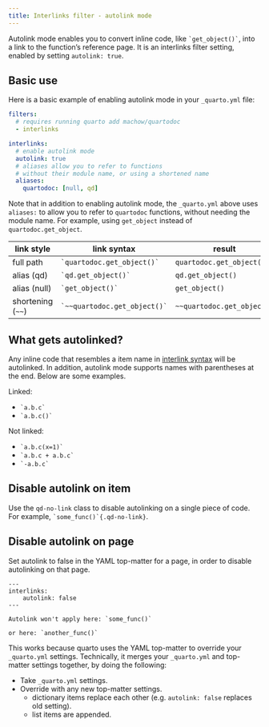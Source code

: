 ```yaml
---
title: Interlinks filter - autolink mode
---
```


Autolink mode enables you to convert inline code, like `` `get_object()` ``, into a link to the function's reference page. It is an interlinks filter setting, enabled by setting `autolink: true`.

## Basic use

Here is a basic example of enabling autolink mode in your `_quarto.yml` file:

```yaml
filters:
  # requires running quarto add machow/quartodoc
  - interlinks

interlinks:
  # enable autolink mode
  autolink: true
  # aliases allow you to refer to functions
  # without their module name, or using a shortened name
  aliases:
    quartodoc: [null, qd]
```

Note that in addition to enabling autolink mode, the `_quarto.yml` above uses `aliases:` to allow you to refer to `quartodoc` functions, without needing the module name. For example, using `get_object` instead of `quartodoc.get_object`.

| link style | link syntax | result |
| --- | --- | --- |
| full path | `` `quartodoc.get_object()` `` | `quartodoc.get_object()` |
| alias (qd) | `` `qd.get_object()` `` | `qd.get_object()` | 
| alias (null) | `` `get_object()` `` | `get_object()` |
| shortening (`~~`) | `` `~~quartodoc.get_object()` `` | `~~quartodoc.get_object()` |

## What gets autolinked?

Any inline code that resembles a item name in [interlink syntax](./interlinks.qmd#link-formats) will be autolinked.
In addition, autolink mode supports names with parentheses at the end.
Below are some examples.

Linked:

* `` `a.b.c` ``
* `` `a.b.c()` ``

Not linked:

* `` `a.b.c(x=1)` ``
* `` `a.b.c + a.b.c` ``
* `` `-a.b.c` ``

## Disable autolink on item

Use the `qd-no-link` class to disable autolinking on a single piece of code. For example, `` `some_func()`{.qd-no-link} ``.

## Disable autolink on page

Set autolink to false in the YAML top-matter for a page, in order to disable autolinking on that page.

```
---
interlinks:
    autolink: false
---

Autolink won't apply here: `some_func()`

or here: `another_func()`
```

This works because quarto uses the YAML top-matter to override your `_quarto.yml` settings.
Technically, it merges your `_quarto.yml` and top-matter settings together, by doing the following:

* Take `_quarto.yml` settings.
* Override with any new top-matter settings.
  - dictionary items replace each other (e.g. `autolink: false` replaces old setting).
  - list items are appended.